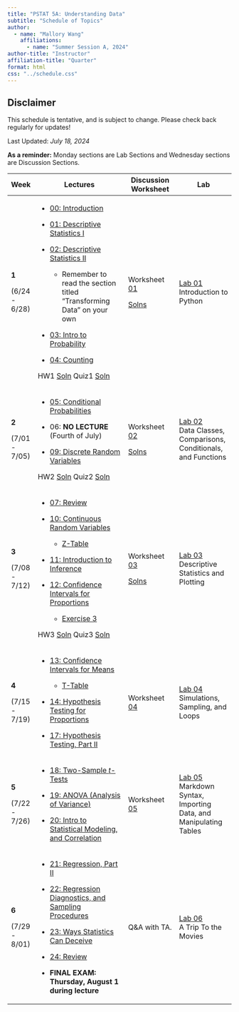 ```yaml
---
title: "PSTAT 5A: Understanding Data"
subtitle: "Schedule of Topics"
author:
  - name: "Mallory Wang"
    affiliations:
      - name: "Summer Session A, 2024"
author-title: "Instructor"
affiliation-title: "Quarter"
format: html
css: "../schedule.css"
---
```


::: callout-caution
## Disclaimer

This schedule is tentative, and is subject to change. Please check back regularly for updates!
:::

Last Updated: *July 18, 2024*\

**As a reminder:** Monday sections are Lab Sections and Wednesday sections are Discussion Sections.



+---------------+---------------------------------------------------------------------------------------------------------------------------------------------------------------------------------------------------------------------------------------------------------------------------------+-------------------------------------------------------------------------------------------------------------------------------------------------------+--------------------------------------------------------------------------------------------------------------------------------------------------------------+
| Week          | Lectures                                                                                                                                                                                                                                                                        | Discussion Worksheet                                                                                                                                  | Lab                                                                                                                                                          |
+===============+=================================================================================================================================================================================================================================================================================+=======================================================================================================================================================+==============================================================================================================================================================+
| **1**         | -   <a href = "Lectures/Lecture00/Lec00.qmd" class = "button label-outline" target = "_blank">00: Introduction</a>                                                                                                                                                              | Worksheet <a href = "../Files/Wkshts/Wksht01_Blank.pdf" class = "button label-outline" target = "_blank">01</a>                                       | <a href = "Labs/Lab01/lab01.qmd" class = "button label-outline" target = "_blank">Lab 01</a> <br /> Introduction to Python                                   |
|               |                                                                                                                                                                                                                                                                                 |                                                                                                                                                       |                                                                                                                                                              |
| (6/24 - 6/28) | -   <a href = "Lectures/Lecture01/Lec01.qmd" class = "button label-outline" target = "_blank">01: Descriptive Statistics I</a>                                                                                                                                                  | <a href = "../Files/Wkshts/Wksht01_Solns.pdf" class = "button label-outline" target = "_blank">Solns</a>                                              |                                                                                                                                                              |
|               |                                                                                                                                                                                                                                                                                 |                                                                                                                                                       |                                                                                                                                                              |
|               | -   <a href = "Lectures/Lecture02/Lec02.qmd" class = "button label-outline" target = "_blank">02: Descriptive Statistics II</a>                                                                                                                                                 |                                                                                                                                                       |                                                                                                                                                              |
|               |                                                                                                                                                                                                                                                                                 |                                                                                                                                                       |                                                                                                                                                              |
|               |     -   Remember to read the section titled "Transforming Data" on your own                                                                                                                                                                                                     |                                                                                                                                                       |                                                                                                                                                              |
|               |                                                                                                                                                                                                                                                                                 |                                                                                                                                                       |                                                                                                                                                              |
|               | -   <a href = "Lectures/Lecture03/Lec03.qmd" class = "button label-outline" target = "_blank">03: Intro to Probability</a>                                                                                                                                                      |                                                                                                                                                       |                                                                                                                                                              |
|               |                                                                                                                                                                                                                                                                                 |                                                                                                                                                       |                                                                                                                                                              |
|               | -   <a href = "Lectures/Lecture04/Lec04.qmd" class = "button label-outline" target = "_blank">04: Counting</a>                                                                                                                                                                  |                                                                                                                                                       |                                                                                                                                                              |
|               |                                                                                                                                                                                                                                                                                 |                                                                                                                                                       |                                                                                                                                                              |
|               | HW1 <a href = "../Files/HW/HW01_Solns.pdf" class = "button label-outline" target = "_blank">Soln</a>                                                                                                                                                                            |                                                                                                                                                       |                                                                                                                                                              |
|               | Quiz1 <a href = "../Files/QzSolns/Qz01_solns.pdf" class = "button label-outline" target = "_blank">Soln</a>                                                                                                                                                                     |                                                                                                                                                       |                                                                                                                                                              |
+---------------+---------------------------------------------------------------------------------------------------------------------------------------------------------------------------------------------------------------------------------------------------------------------------------+-------------------------------------------------------------------------------------------------------------------------------------------------------+--------------------------------------------------------------------------------------------------------------------------------------------------------------+
| **2**         | -   <a href = "Lectures/Lecture05/Lec05.qmd" class = "button label-outline" target = "_blank">05: Conditional Probabilities</a>                                                                                                                                                 | Worksheet <a href = "../Files/Wkshts/Wksht02_Blank.pdf" class = "button label-outline" target = "_blank">02</a>                                       | <a href = "Labs/Lab02/lab02.qmd" class = "button label-outline" target = "_blank">Lab 02</a> <br /> Data Classes, Comparisons, Conditionals, and Functions   |
|               |                                                                                                                                                                                                                                                                                 |                                                                                                                                                       |                                                                                                                                                              |
| (7/01 - 7/05) | -   06: **NO LECTURE** (Fourth of July)                                                                                                                                                                                                                                         | <a href = "../Files/Wkshts/Wksht02_Solns.pdf" class = "button label-outline" target = "_blank">Solns</a>                                              |                                                                                                                                                              |
|               |                                                                                                                                                                                                                                                                                 |                                                                                                                                                       |                                                                                                                                                              |
|               | -   <a href = "Lectures/Lecture09/Lec09.qmd" class = "button label-outline" target = "_blank">09: Discrete Random Variables</a>                                                                                                                                                 |                                                                                                                                                       |                                                                                                                                                              |
|               |                                                                                                                                                                                                                                                                                 |                                                                                                                                                       |                                                                                                                                                              |
|               |                                                                                                                                                                                                                                                                                 |                                                                                                                                                       |                                                                                                                                                              |
|               | HW2 <a href = "../Files/HW/HW02_Solns.pdf" class = "button label-outline" target = "_blank">Soln</a>                                                                                                                                                                            |                                                                                                                                                       |                                                                                                                                                              |
|               | Quiz2 <a href = "../Files/QzSolns/Qz02_solns.pdf" class = "button label-outline" target = "_blank">Soln</a>                                                                                                                                                                     |                                                                                                                                                       |                                                                                                                                                              |
+---------------+---------------------------------------------------------------------------------------------------------------------------------------------------------------------------------------------------------------------------------------------------------------------------------+-------------------------------------------------------------------------------------------------------------------------------------------------------+--------------------------------------------------------------------------------------------------------------------------------------------------------------+
| **3**         | -   <a href = "Lectures/MT1Rev/mt1_rev_slides.qmd" class = "button label-outline" target = "_blank">07: Review</a>                                                                                                                                                              | Worksheet <a href = "../Files/Wkshts/Wksht03_Blank.pdf" class = "button label-outline" target = "_blank">03</a>                                       | <a href = "Labs/Lab03/lab03.qmd" class = "button label-outline" target = "_blank">Lab 03</a> <br /> Descriptive Statistics and Plotting                      |
|               |                                                                                                                                                                                                                                                                                 |                                                                                                                                                       |                                                                                                                                                              |
| (7/08 - 7/12) | -   <a href = "Lectures/Lecture10/Lec10.qmd" class = "button label-outline" target = "_blank">10: Continuous Random Variables</a>                                                                                                                                               | <a href = "../Files/Wkshts/Wksht03_Solns.pdf" class = "button label-outline" target = "_blank">Solns</a>                                              | <!--<a href = "../Files/Labs/Lab03_Solns.pdf" class = "button label-outline" target = "_blank">Solns</a>-->                                                  |
|               |                                                                                                                                                                                                                                                                                 |                                                                                                                                                       |                                                                                                                                                              |
|               |     -   <a href = "../Files/Tables/Z_Table.pdf" class = "button label-outline" target = "_blank">Z-Table</a>                                                                                                                                                                    |                                                                                                                                                       |                                                                                                                                                              |
|               |                                                                                                                                                                                                                                                                                 |                                                                                                                                                       |                                                                                                                                                              |
|               | -   <a href = "Lectures/Lecture11/Lec11.qmd" class = "button label-outline" target = "_blank">11: Introduction to Inference</a>                                                                                                                                                 |                                                                                                                                                       |                                                                                                                                                              |
|               |                                                                                                                                                                                                                                                                                 |                                                                                                                                                       |                                                                                                                                                              |
|               | -   <a href = "Lectures/Lecture12/Lec12.qmd" class = "button label-outline" target = "_blank">12: Confidence Intervals for Proportions</a>                                                                                                                                      |                                                                                                                                                       |                                                                                                                                                              |
|               |                                                                                                                                                                                                                                                                                 |                                                                                                                                                       |                                                                                                                                                              |
|               |     -   <a href = "../Files/Lec_Ex/Lec12_Ex3.pdf" class = "button label-outline" target = "_blank">Exercise 3</a>                                                                                                                                                               |                                                                                                                                                       |                                                                                                                                                              |
|               |                                                                                                                                                                                                                                                                                 |                                                                                                                                                       |                                                                                                                                                              |
|               | HW3 <a href = "../Files/HW/HW03_Solns.pdf" class = "button label-outline" target = "_blank">Soln</a>                                                                                                                                                                            |                                                                                                                                                       |                                                                                                                                                              |
|               | Quiz3 <a href = "../Files/QzSolns/Qz03_solns.pdf" class = "button label-outline" target = "_blank">Soln</a>                                                                                                                                                                     |                                                                                                                                                       |                                                                                                                                                              |
+---------------+---------------------------------------------------------------------------------------------------------------------------------------------------------------------------------------------------------------------------------------------------------------------------------+-------------------------------------------------------------------------------------------------------------------------------------------------------+--------------------------------------------------------------------------------------------------------------------------------------------------------------+
| **4**         | -   <a href = "Lectures/Lecture13/Lec13.qmd" class = "button label-outline" target = "_blank">13: Confidence Intervals for Means</a>                                                                                                                                            | Worksheet <a href = "../Files/Wkshts/Wksht01_Blank.pdf" class = "button label-outline" target = "_blank">04</a>                                       | <a href = "Labs/Lab04/lab04.qmd" class = "button label-outline" target = "_blank">Lab 04</a> <br /> Simulations, Sampling, and Loops                         |
|               |                                                                                                                                                                                                                                                                                 |                                                                                                                                                       |                                                                                                                                                              |
| (7/15 - 7/19) |     -   <a href = "../Files/Tables/T_Table.pdf" class = "button label-outline" target = "_blank">T-Table</a>                                                                                                                                                                    |                                                                                                                                                       |<!-- <a href = "../Files/Labs/Lab04_Solns.pdf" class = "button label-outline" target = "_blank">Solns</a> -->                                                 |
|               |                                                                                                                                                                                                                                                                                 |                                                                                                                                                       |                                                                                                                                                              |
|               | -   <a href = "Lectures/Lecture14/Lec14.qmd" class = "button label-outline" target = "_blank">14: Hypothesis Testing for Proportions</a>                                                                                                                                        |                                                                                                                                                       |                                                                                                                                                              |
|               |                                                                                                                                                                                                                                                                                 |                                                                                                                                                       |                                                                                                                                                              |
|               | -   <a href = "Lectures/Lecture17/Lec17.qmd" class = "button label-outline" target = "_blank">17: Hypothesis Testing, Part II</a>                                                                                                                                               |                                                                                                                                                       |                                                                                                                                                              |
|               |                                                                                                                                                                                                                                                                                 |                                                                                                                                                       |                                                                                                                                                              |
+---------------+---------------------------------------------------------------------------------------------------------------------------------------------------------------------------------------------------------------------------------------------------------------------------------+-------------------------------------------------------------------------------------------------------------------------------------------------------+--------------------------------------------------------------------------------------------------------------------------------------------------------------+
| **5**         | -   <a href = "Lectures/MT2Rev/mt2rev.qmd" class = "button label-outline" target = "_blank">18: Two-Sample *t*-Tests</a>                                                                                                                                                        | Worksheet <a href = "../Files/Wkshts/Wksht05_Blank.pdf" class = "button label-outline" target = "_blank">05</a>                                       | <a href = "Labs/Lab05/lab05.qmd" class = "button label-outline" target = "_blank">Lab 05</a> <br /> Markdown Syntax, Importing Data, and Manipulating Tables |
|               |                                                                                                                                                                                                                                                                                 |                                                                                                                                                       |                                                                                                                                                              |
| (7/22 - 7/26) | -   <a href = "Lectures/Lecture19/Lec19.qmd" class = "button label-outline" target = "_blank">19: ANOVA (Analysis of Variance)</a>                                                                                                                                              | <!--<a href = "../Files/Wkshts/Wksht05_Solns.pdf" class = "button label-outline" target = "_blank">Solns</a> -->                                      |                                                                                                                                                              |
|               |                                                                                                                                                                                                                                                                                 |                                                                                                                                                       |                                                                                                                                                              |
|               | -   <a href = "Lectures/Lecture20/Lec20.qmd" class = "button label-outline" target = "_blank">20: Intro to Statistical Modeling, and Correlation</a>                                                                                                                            |                                                                                                                                                       |                                                                                                                                                              |
|               |                                                                                                                                                                                                                                                                                 |                                                                                                                                                       |                                                                                                                                                              |
+---------------+---------------------------------------------------------------------------------------------------------------------------------------------------------------------------------------------------------------------------------------------------------------------------------+-------------------------------------------------------------------------------------------------------------------------------------------------------+--------------------------------------------------------------------------------------------------------------------------------------------------------------+
| **6**         | -   <a href = "Lectures/Lecture21/Lec21.qmd" class = "button label-outline" target = "_blank">21: Regression, Part II</a>                                                                                                                                                       | Q&A with TA.                                                                                                                                          | <a href = "Labs/Lab06/lab06.qmd" class = "button label-outline" target = "_blank">Lab 06</a> <br /> A Trip To the Movies                                     |
|               |                                                                                                                                                                                                                                                                                 |                                                                                                                                                       |                                                                                                                                                              |
| (7/29 - 8/01) | -   <a href = "Lectures/Lecture22/Lec22.qmd" class = "button label-outline" target = "_blank">22: Regression Diagnostics, and Sampling Procedures</a>                                                                                                                           |                                                                                                                                                       |                                                                                                                                                              |
|               |                                                                                                                                                                                                                                                                                 |                                                                                                                                                       |                                                                                                                                                              |
|               | -   <a href = "Lectures/Lecture23/Lec23.qmd" class = "button label-outline" target = "_blank">23: Ways Statistics Can Deceive</a>                                                                                                                                               |                                                                                                                                                       |                                                                                                                                                              |
|               |                                                                                                                                                                                                                                                                                 |                                                                                                                                                       |                                                                                                                                                              |
|               | -   <a href = "Lectures/FinRev/FinRev.qmd" class = "button label-outline" target = "_blank">24: Review</a>                                                                                                                                                                      |                                                                                                                                                       |                                                                                                                                                              |
|               |                                                                                                                                                                                                                                                                                 |                                                                                                                                                       |                                                                                                                                                              |
|               | -   **FINAL EXAM: Thursday, August 1 during lecture**                                                                                                                                                                                                                           |                                                                                                                                                       |                                                                                                                                                              |
|               |                                                                                                                                                                                                                                                                                 |                                                                                                                                                       |                                                                                                                                                              |
+---------------+---------------------------------------------------------------------------------------------------------------------------------------------------------------------------------------------------------------------------------------------------------------------------------+-------------------------------------------------------------------------------------------------------------------------------------------------------+--------------------------------------------------------------------------------------------------------------------------------------------------------------+
